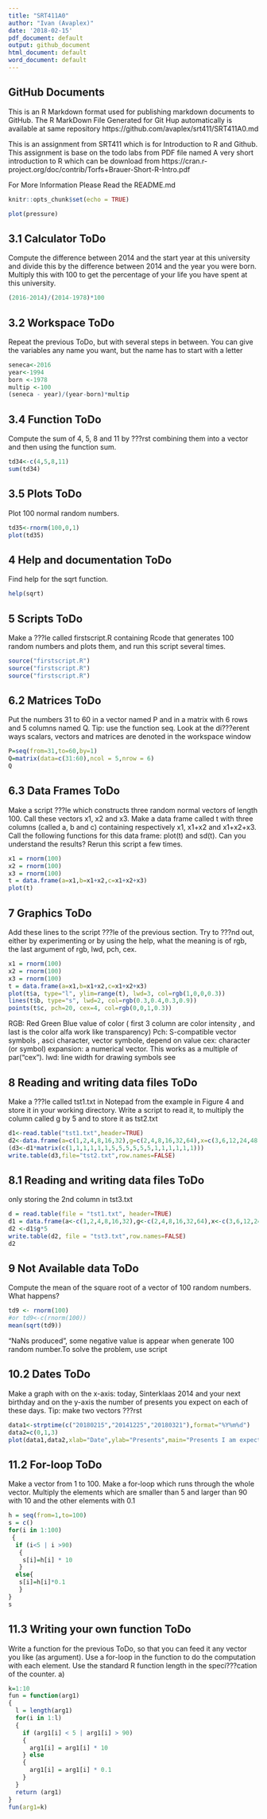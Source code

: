 ```yaml
---
title: "SRT411A0"
author: "Ivan (Avaplex)"
date: '2018-02-15'
pdf_document: default
output: github_document
html_document: default
word_document: default
---
```


## GitHub Documents

This is an R Markdown format used for publishing markdown documents to GitHub.
The R MarkDown File Generated for Git Hup automatically is available at same repository
https://github.com/avaplex/srt411/SRT411A0.md

This is an assignment from SRT411 which is for Introduction to R and Github.
This assignment is base on the todo labs from PDF file named A very short introduction to R 
which can be download from
https://cran.r-project.org/doc/contrib/Torfs+Brauer-Short-R-Intro.pdf

For More Information Please Read the README.md

```r
knitr::opts_chunk$set(echo = TRUE)
```
```r
plot(pressure)
```
## 3.1 Calculator ToDo
Compute the difference between 2014 and the start year at this university and divide this by the difference between 2014 and the year you were born. Multiply this with 100 to get the percentage of your life you have spent at this university.
```r
(2016-2014)/(2014-1978)*100
```


## 3.2 Workspace ToDo
Repeat the previous ToDo, but with several steps in between. You can give the variables any name you want, but the name has to start with a letter
```r
seneca<-2016
year<-1994
born <-1978
multip <-100
(seneca - year)/(year-born)*multip
```

## 3.4 Function ToDo
Compute the sum of 4, 5, 8 and 11 by ???rst combining them into a vector and then using the function sum.
```r
td34<-c(4,5,8,11)
sum(td34)
```

## 3.5 Plots ToDo
Plot 100 normal random numbers.
```r
td35<-rnorm(100,0,1)
plot(td35)
```

## 4 Help and documentation ToDo
Find help for the sqrt function.
```r
help(sqrt)
```

## 5 Scripts ToDo
Make a ???le called firstscript.R containing Rcode that generates 100 random numbers and plots them, and run this script several times.

```r
source("firstscript.R")
source("firstscript.R")
source("firstscript.R")
```

## 6.2 Matrices ToDo
Put the numbers 31 to 60 in a vector named P and in a matrix with 6 rows and 5 columns named Q. Tip: use the function seq. Look at the di???erent ways scalars, vectors and matrices are denoted in the workspace window

```r
P=seq(from=31,to=60,by=1)
Q=matrix(data=c(31:60),ncol = 5,nrow = 6)
Q
```

## 6.3 Data Frames ToDo
Make a script ???le which constructs three random normal vectors of length 100. Call these vectors x1, x2 and x3. Make a data frame called t with three columns (called a, b and c) containing respectively x1, x1+x2 and x1+x2+x3. Call the following functions for this data frame: plot(t) and sd(t). Can you understand the results? Rerun this script a few times.

```r
x1 = rnorm(100)
x2 = rnorm(100)
x3 = rnorm(100)
t = data.frame(a=x1,b=x1+x2,c=x1+x2+x3)
plot(t)

```
## 7 Graphics ToDo
Add these lines to the script ???le of the previous section. Try to ???nd out, either by experimenting or by using the help, what the meaning is of rgb, the last argument of rgb, lwd, pch, cex.
```r
x1 = rnorm(100)
x2 = rnorm(100)
x3 = rnorm(100)
t = data.frame(a=x1,b=x1+x2,c=x1+x2+x3)
plot(t$a, type="l", ylim=range(t), lwd=3, col=rgb(1,0,0,0.3)) 
lines(t$b, type="s", lwd=2, col=rgb(0.3,0.4,0.3,0.9))
points(t$c, pch=20, cex=4, col=rgb(0,0,1,0.3))
```

RGB: Red Green Blue value of color ( first 3 column are color intensity , and last is the color alfa  work like transparency)
Pch: S-compatible vector symbols , asci character, vector symbole, depend on value
cex: character (or symbol) expansion: a numerical vector. This works as a multiple of par("cex").
lwd: line width for drawing symbols see

## 8 Reading and writing data files ToDo
Make a ???le called tst1.txt in Notepad from the example in Figure 4 and store it in your working directory. Write a script to read it, to multiply the column called g by 5 and to store it as tst2.txt
```r
d1<-read.table("tst1.txt",header=TRUE)
d2<-data.frame(a=c(1,2,4,8,16,32),g=c(2,4,8,16,32,64),x=c(3,6,12,24,48,96))
(d3<-d1*matrix(c(1,1,1,1,1,1,5,5,5,5,5,5,1,1,1,1,1,1)))
write.table(d3,file="tst2.txt",row.names=FALSE)
```
## 8.1 Reading and writing data files ToDo
only storing the 2nd column in tst3.txt
```r
d = read.table(file = "tst1.txt", header=TRUE)
d1 = data.frame(a<-c(1,2,4,8,16,32),g<-c(2,4,8,16,32,64),x<-c(3,6,12,24,48,96))
d2 <-d1$g*5
write.table(d2, file = "tst3.txt",row.names=FALSE)
d2
```

## 9 Not Available data ToDo
Compute the mean of the square root of a vector of 100 random numbers. What happens?
```r
td9 <- rnorm(100)
#or td9<-c(rnorm(100))
mean(sqrt(td9))
```
"NaNs produced", some negative value is appear when generate 100 random number.To solve the problem, use script 


## 10.2 Dates ToDo
Make a graph with on the x-axis: today, Sinterklaas 2014 and your next birthday and on the y-axis the number of presents you expect on each of these days. Tip: make two vectors ???rst

```r
data1<-strptime(c("20180215","20141225","20180321"),format="%Y%m%d")
data2=c(0,1,3)
plot(data1,data2,xlab="Date",ylab="Presents",main="Presents I am expecting to receive")
```


## 11.2 For-loop ToDo
Make a vector from 1 to 100. Make a for-loop which runs through the whole vector. Multiply the elements which are smaller than 5 and larger than 90 with 10 and the other elements with 0.1
```r
h = seq(from=1,to=100)
s = c()
for(i in 1:100)
 {
  if (i<5 | i >90)
   {
    s[i]=h[i] * 10
   }
  else{
   s[i]=h[i]*0.1
   }
}
s

```

## 11.3 Writing your own function ToDo
Write a function for the previous ToDo, so that you can feed it any vector you like (as argument). Use a for-loop in the function to do the computation with each element. Use the standard R function length in the speci???cation of the counter. a)
```r
k=1:10
fun = function(arg1)
{
  l = length(arg1)
  for(i in 1:l)
  {
    if (arg1[i] < 5 | arg1[i] > 90)
    {
      arg1[i] = arg1[i] * 10
    } else
    {
      arg1[i] = arg1[i] * 0.1
    }
  }
  return (arg1)
}
fun(arg1=k)
```





